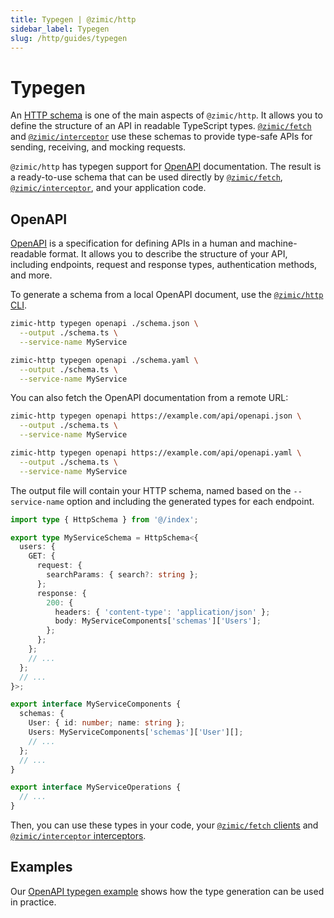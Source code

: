 ```yaml
---
title: Typegen | @zimic/http
sidebar_label: Typegen
slug: /http/guides/typegen
---
```



# Typegen

An [HTTP schema](/docs/zimic-http/guides/1-http-schemas.md) is one of the main aspects of `@zimic/http`. It allows you
to define the structure of an API in readable TypeScript types. [`@zimic/fetch`](/docs/zimic-fetch/1-index.md) and
[`@zimic/interceptor`](/docs/zimic-interceptor/1-index.md) use these schemas to provide type-safe APIs for sending,
receiving, and mocking requests.

`@zimic/http` has typegen support for [OpenAPI](https://www.openapis.org) documentation. The result is a ready-to-use
schema that can be used directly by [`@zimic/fetch`](/docs/zimic-fetch/1-index.md),
[`@zimic/interceptor`](/docs/zimic-interceptor/1-index.md), and your application code.

## OpenAPI

[OpenAPI](https://www.openapis.org) is a specification for defining APIs in a human and machine-readable format. It
allows you to describe the structure of your API, including endpoints, request and response types, authentication
methods, and more.

To generate a schema from a local OpenAPI document, use the [`@zimic/http` CLI](/docs/zimic-http/cli/1-typegen.md).

<Tabs groupId="openapi-typegen-format">
  <TabItem value="json" label="JSON">

```bash
zimic-http typegen openapi ./schema.json \
  --output ./schema.ts \
  --service-name MyService
```

  </TabItem>
  <TabItem value="yaml" label="YAML">

```bash
zimic-http typegen openapi ./schema.yaml \
  --output ./schema.ts \
  --service-name MyService
```

  </TabItem>
</Tabs>

You can also fetch the OpenAPI documentation from a remote URL:

<Tabs groupId="openapi-typegen-format">
  <TabItem value="json" label="JSON">

```bash
zimic-http typegen openapi https://example.com/api/openapi.json \
  --output ./schema.ts \
  --service-name MyService
```

  </TabItem>
  <TabItem value="yaml" label="YAML">

```bash
zimic-http typegen openapi https://example.com/api/openapi.yaml \
  --output ./schema.ts \
  --service-name MyService
```

  </TabItem>
</Tabs>

The output file will contain your HTTP schema, named based on the `--service-name` option and including the generated
types for each endpoint.

```ts title="schema.ts"
import type { HttpSchema } from '@/index';

export type MyServiceSchema = HttpSchema<{
  users: {
    GET: {
      request: {
        searchParams: { search?: string };
      };
      response: {
        200: {
          headers: { 'content-type': 'application/json' };
          body: MyServiceComponents['schemas']['Users'];
        };
      };
    };
    // ...
  };
  // ...
}>;

export interface MyServiceComponents {
  schemas: {
    User: { id: number; name: string };
    Users: MyServiceComponents['schemas']['User'][];
    // ...
  };
  // ...
}

export interface MyServiceOperations {
  // ...
}
```

Then, you can use these types in your code, your
[`@zimic/fetch` clients](/docs/zimic-fetch/guides/8-typegen.mdx#using-a-generated-schema) and
[`@zimic/interceptor` interceptors](/docs/zimic-interceptor/guides/11-typegen.mdx#using-a-generated-schema).

## Examples

Our [OpenAPI typegen example](https://github.com/zimicjs/zimic/tree/main/examples/zimic-with-openapi-typegen#readme)
shows how the type generation can be used in practice.
